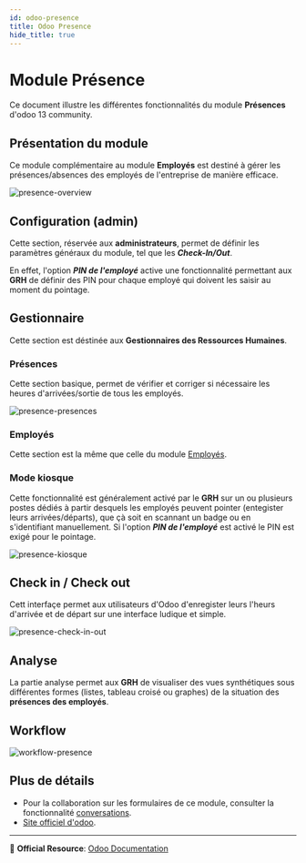 ```yaml
---
id: odoo-presence
title: Odoo Presence
hide_title: true
---
```

# Module Présence

Ce document illustre les différentes fonctionnalités du module **Présences** d'odoo 13 community.

## Présentation du module

Ce module complémentaire au module **Employés** est destiné à gérer les présences/absences des employés de l'entreprise de manière efficace.

![presence-overview](./images/presence-overview.png)

## Configuration (admin)

Cette section, réservée aux **administrateurs**, permet de définir les paramètres généraux du module, tel que les **_Check-In/Out_**.

En effet, l'option **_PIN de l'employé_** active une fonctionnalité permettant aux **GRH** de définir des PIN pour chaque employé qui doivent les saisir au moment du pointage.

## Gestionnaire

Cette section est déstinée aux **Gestionnaires des Ressources Humaines**.

### Présences

Cette section basique, permet de vérifier et corriger si nécessaire les heures d'arrivées/sortie de tous les employés.

![presence-presences](./images/presence-presences.png)

### Employés

Cette section est la même que celle du module [Employés](./odoo-employee.mdx#emlpoyes).

### Mode kiosque

Cette fonctionnalité est généralement activé par le **GRH** sur un ou plusieurs postes dédiés à partir desquels les employés peuvent pointer (entegister leurs arrivées/départs), que çà soit en scannant un badge ou en s'identifiant manuellement. Si l'option **_PIN de l'employé_** est activé le PIN est exigé pour le pointage.

![presence-kiosque](./images/presence-kiosque.png)

## Check in / Check out

Cett interfaçe permet aux utilisateurs d'Odoo d'enregister leurs l'heurs d'arrivée et de départ sur une interface ludique et simple.

![presence-check-in-out](./images/presence-check-in-out.png)

## Analyse

La partie analyse permet aux **GRH** de visualiser des vues synthétiques sous différentes formes (listes, tableau croisé ou graphes) de la situation des **présences des employés**.

## Workflow

![workflow-presence](./diagrams/exports/activity-presence/activity-presence.png)

## Plus de détails

- Pour la collaboration sur les formulaires de ce module, consulter la fonctionnalité [conversations](./odoo-conversations.mdx).
- [Site officiel d'odoo](https://www.odoo.com/fr_FR/page/employees).


----
🔗 **Official Resource**: [Odoo Documentation](https://www.odoo.com/documentation)

